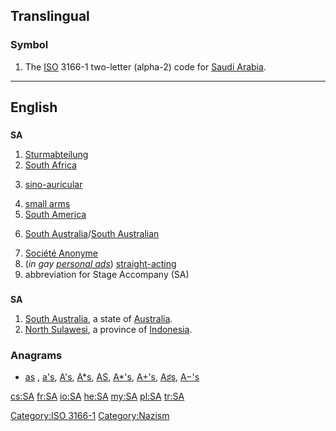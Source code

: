 {{also|ᎦᎪ}}
{{also|Appendix:Variations of "sa"}}
==Translingual==

===Symbol===
{{infl|mul|symbol}}

# The [[ISO]] 3166-1 two-letter (alpha-2) code for [[Saudi Arabia]].

[[Category:ISO 3166-1]]
[[Category:Nazism]]

----

==English==

==={{initialism}}===
'''SA'''

# [[Sturmabteilung]]
# [[South Africa]]
# {{medicine}} [[sino-auricular]]
# [[small arms]]
# [[South America]]
# {{Australia}} [[South Australia]]/[[South Australian]]
# [[Société Anonyme]]
# (''in gay [[personal ad]]s'') [[straight-acting]]
# abbreviation for Stage Accompany (SA)

==={{abbreviation}}===
'''SA'''

# [[South Australia]], a state of [[Australia]].
# [[North Sulawesi]], a province of [[Indonesia]].

===Anagrams===
* [[as#English|as]] , [[a's#English|a's]], [[A's#English|A's]], [[A*s#English|A*s]], [[AS#English|AS]], [[A*'s#English|A*'s]], [[A+'s#English|A+'s]], [[A♯s#English|A♯s]], [[A−'s#English|A−'s]]

[[cs:SA]]
[[fr:SA]]
[[io:SA]]
[[he:SA]]
[[my:SA]]
[[pl:SA]]
[[tr:SA]]